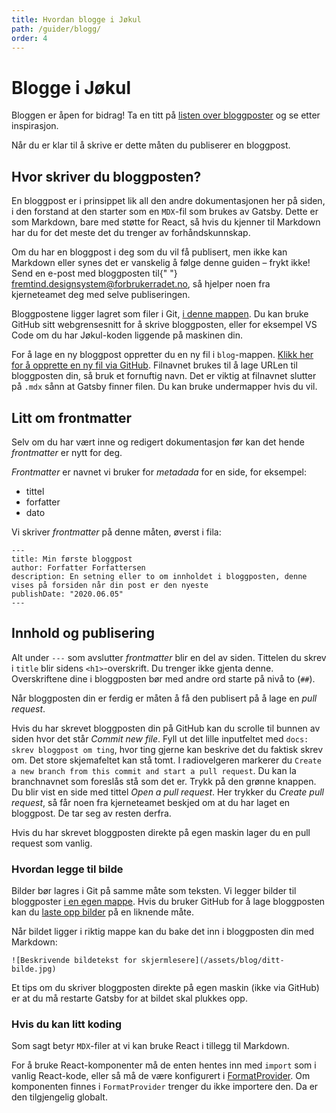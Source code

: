 ```yaml
---
title: Hvordan blogge i Jøkul
path: /guider/blogg/
order: 4
---
```


# Blogge i Jøkul

Bloggen er åpen for bidrag! Ta en titt på [listen over bloggposter](/blog) og se etter inspirasjon.

Når du er klar til å skrive er dette måten du publiserer en bloggpost.

## Hvor skriver du bloggposten?

En bloggpost er i prinsippet lik all den andre dokumentasjonen her på siden, i den forstand at den starter som en `MDX`-fil som brukes av Gatsby. Dette er som Markdown, bare med støtte for React, så hvis du kjenner til Markdown har du for det meste det du trenger av forhåndskunnskap.

<aside className="jkl-portal-paragraph">
    <InfoMessageBox role="none presentation" fullWidth forceCompact title="Vanskelig med Markdown eller Git?">
        <p className="jkl-small">
            Om du har en bloggpost i deg som du vil få publisert, men ikke kan Markdown eller synes det er vanskelig å
            følge denne guiden – frykt ikke! Send en e-post med bloggposten til{" "}
            <a href="mailto:fremtind.designsystem@forbrukerradet.no">fremtind.designsystem@forbrukerradet.no</a>, så hjelper noen
            fra kjerneteamet deg med selve publiseringen.
        </p>
    </InfoMessageBox>
</aside>

Bloggpostene ligger lagret som filer i Git, [i denne mappen](https://github.com/fremtind/jokul/tree/main/portal/src/texts/blog). Du kan bruke GitHub sitt webgrensesnitt for å skrive bloggposten, eller for eksempel VS Code om du har Jøkul-koden liggende på maskinen din.

For å lage en ny bloggpost oppretter du en ny fil i `blog`-mappen. [Klikk her for å opprette en ny fil via GitHub](https://github.com/fremtind/jokul/new/main/portal/src/texts/blog). Filnavnet brukes til å lage URLen til bloggposten din, så bruk et fornuftig navn. Det er viktig at filnavnet slutter på `.mdx` sånn at Gatsby finner filen. Du kan bruke undermapper hvis du vil.

## Litt om frontmatter

Selv om du har vært inne og redigert dokumentasjon før kan det hende _frontmatter_ er nytt for deg.

_Frontmatter_ er navnet vi bruker for _metadada_ for en side, for eksempel:

-   tittel
-   forfatter
-   dato

Vi skriver _frontmatter_ på denne måten, øverst i fila:

```mdx
---
title: Min første bloggpost
author: Forfatter Forfattersen
description: En setning eller to om innholdet i bloggposten, denne vises på forsiden når din post er den nyeste
publishDate: "2020.06.05"
---
```

## Innhold og publisering

Alt under `---` som avslutter _frontmatter_ blir en del av siden. Tittelen du skrev i `title` blir sidens `<h1>`-overskrift. Du trenger ikke gjenta denne. Overskriftene dine i bloggposten bør med andre ord starte på nivå to (`##`).

Når bloggposten din er ferdig er måten å få den publisert på å lage en _pull request_.

Hvis du har skrevet bloggposten din på GitHub kan du scrolle til bunnen av siden hvor det står _Commit new file_. Fyll ut det lille inputfeltet med `docs: skrev bloggpost om ting`, hvor ting gjerne kan beskrive det du faktisk skrev om. Det store skjemafeltet kan stå tomt. I radiovelgeren markerer du `Create a new branch from this commit and start a pull request`. Du kan la branchnavnet som foreslås stå som det er. Trykk på den grønne knappen. Du blir vist en side med tittel _Open a pull request_. Her trykker du _Create pull request_, så får noen fra kjerneteamet beskjed om at du har laget en bloggpost. De tar seg av resten derfra.

Hvis du har skrevet bloggposten direkte på egen maskin lager du en pull request som vanlig.

### Hvordan legge til bilde

Bilder bør lagres i Git på samme måte som teksten. Vi legger bilder til bloggposter [i en egen mappe](https://github.com/fremtind/jokul/tree/main/portal/static/assets/blog). Hvis du bruker GitHub for å lage bloggposten kan du [laste opp bilder](https://github.com/fremtind/jokul/upload/main/portal/static/assets/blog) på en liknende måte.

Når bildet ligger i riktig mappe kan du bake det inn i bloggposten din med Markdown:

```mdx
![Beskrivende bildetekst for skjermlesere](/assets/blog/ditt-bilde.jpg)
```

Et tips om du skriver bloggposten direkte på egen maskin (ikke via GitHub) er at du må restarte Gatsby for at bildet skal plukkes opp.

### Hvis du kan litt koding

Som sagt betyr `MDX`-filer at vi kan bruke React i tillegg til Markdown.

For å bruke React-komponenter må de enten hentes inn med `import` som i vanlig React-kode, eller så må de være konfigurert i [FormatProvider](https://github.com/fremtind/jokul/blob/main/portal/src/components/Typography/FormatProvider.tsx). Om komponenten finnes i `FormatProvider` trenger du ikke importere den. Da er den tilgjengelig globalt.
